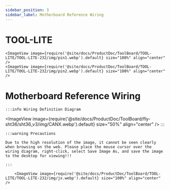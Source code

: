 ```yaml
---
sidebar_position: 3
sidebar_label: Motherboard Reference Wiring
---
```




# TOOL-LITE

    <ImageView image={require('@site/docs/ProductDoc/ToolBoard/TOOL-LITE/TOOL-LITE-232/img/pin1.webp').default} size="100%" align="center" />
    <ImageView image={require('@site/docs/ProductDoc/ToolBoard/TOOL-LITE/TOOL-LITE-232/img/pin2.webp').default} size="100%" align="center" />


# Motherboard Reference Wiring
    :::info Wiring Definition Diagram
<ImageView image={require('@site/docs/ProductDoc/ToolBoard/fly-sht36/sht36_v3/img/CANX.webp').default} size="50%" align="center" />
    :::

    :::warning Precautions

    Due to the high resolution of the image, it cannot be seen clearly when browsing on the web. Please place the mouse cursor over the wiring diagram, right-click, select Save Image As, and save the image to the desktop for viewing!!!

    :::

        <ImageView image={require('@site/docs/ProductDoc/ToolBoard/TOOL-LITE/TOOL-LITE-232/img/jx.webp').default} size="100%" align="center" />